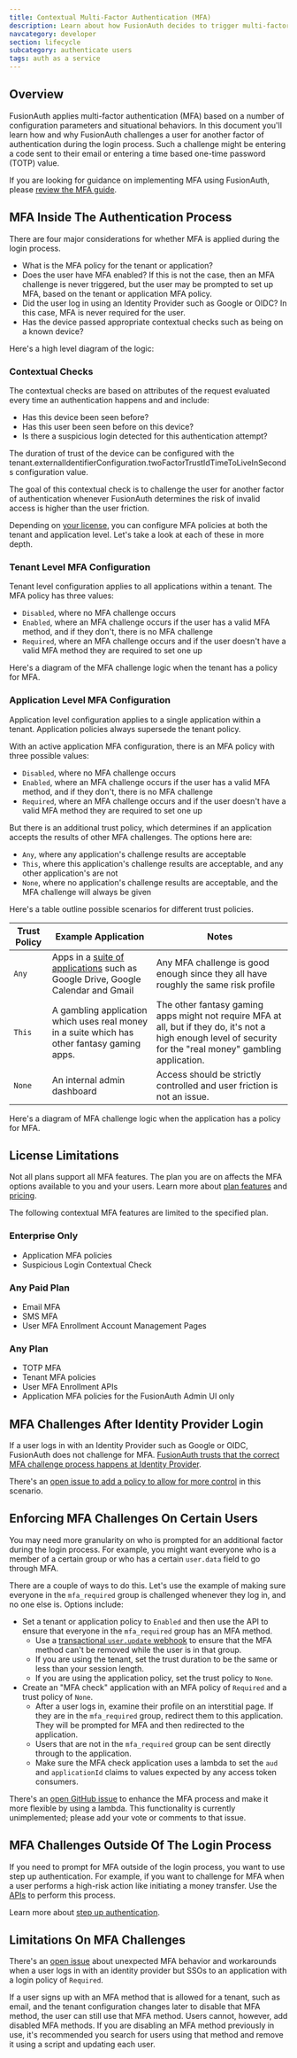 ```yaml
---
title: Contextual Multi-Factor Authentication (MFA)
description: Learn about how FusionAuth decides to trigger multi-factor authentication (MFA) in the login flow.
navcategory: developer
section: lifecycle
subcategory: authenticate users
tags: auth as a service
---
```


## Overview

FusionAuth applies multi-factor authentication (MFA) based on a number of configuration parameters and situational behaviors. In this document you'll learn how and why FusionAuth challenges a user for another factor of authentication during the login process. Such a challenge might be entering a code sent to their email or entering a time based one-time password (TOTP) value.

If you are looking for guidance on implementing MFA using FusionAuth, please [review the MFA guide](/docs/lifecycle/authenticate-users/multi-factor-authentication).

## MFA Inside The Authentication Process

There are four major considerations for whether MFA is applied during the login process.

* What is the MFA policy for the tenant or application?
* Does the user have MFA enabled? If this is not the case, then an MFA challenge is never triggered, but the user may be prompted to set up MFA, based on the tenant or application MFA policy.
* Did the user log in using an Identity Provider such as Google or OIDC? In this case, MFA is never required for the user.
* Has the device passed appropriate contextual checks such as being on a known device?

Here's a high level diagram of the logic:

<MfaDecisionTree alt="High level diagram of MFA logic."/>

### Contextual Checks

The contextual checks are based on attributes of the request evaluated every time an authentication happens and and include:

* Has this device been seen before?
* Has this user been seen before on this device?
* Is there a suspicious login detected for this authentication attempt?

The duration of trust of the device can be configured with the <InlineField>tenant.externalIdentifierConfiguration.twoFactorTrustIdTimeToLiveInSeconds</InlineField> configuration value.

The goal of this contextual check is to challenge the user for another factor of authentication whenever FusionAuth determines the risk of invalid access is higher than the user friction.

Depending on [your license](#license-limitations), you can configure MFA policies at both the tenant and application level. Let's take a look at each of these in more depth.

### Tenant Level MFA Configuration

Tenant level configuration applies to all applications within a tenant. The MFA policy has three values:

* `Disabled`, where no MFA challenge occurs
* `Enabled`, where an MFA challenge occurs if the user has a valid MFA method, and if they don't, there is no MFA challenge
* `Required`, where an MFA challenge occurs and if the user doesn't have a valid MFA method they are required to set one up

Here's a diagram of the MFA challenge logic when the tenant has a policy for MFA.

<TenantMfaDecisionTree alt="Diagram of tenant MFA decision logic."/>

### Application Level MFA Configuration

Application level configuration applies to a single application within a tenant. Application policies always supersede the tenant policy.

With an active application MFA configuration, there is an MFA policy with three possible values:

* `Disabled`, where no MFA challenge occurs
* `Enabled`, where an MFA challenge occurs if the user has a valid MFA method, and if they don't, there is no MFA challenge
* `Required`, where an MFA challenge occurs and if the user doesn't have a valid MFA method they are required to set one up

But there is an additional trust policy, which determines if an application accepts the results of other MFA challenges. The options here are:

* `Any`, where any application's challenge results are acceptable
* `This`, where this application's challenge results are acceptable, and any other application's are not
* `None`, where no application's challenge results are acceptable, and the MFA challenge will always be given

Here's a table outline possible scenarios for different trust policies.

| Trust Policy             | Example Application                  | Notes                                                                 |
|--------------------------|--------------------------------------|-----------------------------------------------------------------------|
| `Any`           | Apps in a [suite of applications](/docs/get-started/use-cases/app-suite) such as Google Drive, Google Calendar and Gmail           | Any MFA challenge is good enough since they all have roughly the same risk profile |
| `This`          | A gambling application which uses real money in a suite which has other fantasy gaming apps. | The other fantasy gaming apps might not require MFA at all, but if they do, it's not a high enough level of security for the "real money" gambling application. |
| `None`          | An internal admin dashboard | Access should be strictly controlled and user friction is not an issue. |


Here's a diagram of MFA challenge logic when the application has a policy for MFA.

<ApplicationMfaDecisionTree alt="Diagram of application MFA decision logic."/>

## License Limitations

Not all plans support all MFA features. The plan you are on affects the MFA options available to you and your users. Learn more about [plan features](/docs/get-started/core-concepts/premium-features) and [pricing](/pricing).

The following contextual MFA features are limited to the specified plan.

### Enterprise Only

* Application MFA policies
* Suspicious Login Contextual Check

### Any Paid Plan

* Email MFA
* SMS MFA
* User MFA Enrollment Account Management Pages

### Any Plan

* TOTP MFA
* Tenant MFA policies
* User MFA Enrollment APIs
* Application MFA policies for the FusionAuth Admin UI only

## MFA Challenges After Identity Provider Login

If a user logs in with an Identity Provider such as Google or OIDC, FusionAuth does not challenge for MFA. [FusionAuth trusts that the correct MFA challenge process happens at Identity Provider](/docs/lifecycle/authenticate-users/identity-providers/#account-security). 

There's an [open issue to add a policy to allow for more control](https://github.com/FusionAuth/fusionauth-issues/issues/2005) in this scenario.

## Enforcing MFA Challenges On Certain Users 

You may need more granularity on who is prompted for an additional factor during the login process. For example, you might want everyone who is a member of a certain group or who has a certain `user.data` field to go through MFA.

There are a couple of ways to do this. Let's use the example of making sure everyone in the `mfa_required` group is challenged whenever they log in, and no one else is. Options include:

* Set a tenant or application policy to `Enabled` and then use the API to ensure that everyone in the `mfa_required` group has an MFA method.
  * Use a [transactional `user.update` webhook](/docs/extend/events-and-webhooks/events/user-update) to ensure that the MFA method can't be removed while the user is in that group.
  * If you are using the tenant, set the trust duration to be the same or less than your session length.
  * If you are using the application policy, set the trust policy to `None`.
* Create an "MFA check" application with an MFA policy of `Required` and a trust policy of `None`.
  * After a user logs in, examine their profile on an interstitial page. If they are in the `mfa_required` group, redirect them to this application. They will be prompted for MFA and then redirected to the application.
  * Users that are not in the `mfa_required` group can be sent directly through to the application.
  * Make sure the MFA check application uses a lambda to set the `aud` and `applicationId` claims to values expected by any access token consumers.

There's an [open GitHub issue](https://github.com/FusionAuth/fusionauth-issues/issues/2309) to enhance the MFA process and make it more flexible by using a lambda. This functionality is currently unimplemented; please add your vote or comments to that issue.

## MFA Challenges Outside Of The Login Process

If you need to prompt for MFA outside of the login process, you want to use step up authentication. For example, if you want to challenge for MFA when a user performs a high-risk action like initiating a money transfer. Use the [APIs](/docs/apis/two-factor#start-multi-factor) to perform this process.

Learn more about [step up authentication](/docs/lifecycle/authenticate-users/multi-factor-authentication#step-up-auth).

## Limitations On MFA Challenges

There's an [open issue](https://github.com/FusionAuth/fusionauth-issues/issues/2357) about unexpected MFA behavior and workarounds when a user logs in with an identity provider but SSOs to an application with a login policy of `Required`.

If a user signs up with an MFA method that is allowed for a tenant, such as email, and the tenant configuration changes later to disable that MFA method, the user can still use that MFA method. Users cannot, however, add disabled MFA methods. If you are disabling an MFA method previously in use, it's recommended you search for users using that method and remove it using a script and updating each user.
